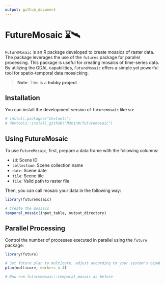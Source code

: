 ```yaml
---
output: github_document
---
```


# FutureMosaic ⌛️🛰️

`FutureMosaic` is an R package developed to create mosaics of raster data. The package leverages the use of the `futures` package for parallel processing. This package is useful for creating mosaics of time-series data. By utilizing the GDAL capabilities, `FutureMosaic` offers a simple yet powerful tool for spatio-temporal data mosaicking.

> **Note**: This is a **hobby project**

## Installation

You can install the development version of `futuremosaic` like so:

```r
# install.packages("devtools")
# devtools::install_github("M3nin0/futuremosaic")
```

## Using FutureMosaic

To use `FutureMosaic`, first, prepare a data frame with the following columns:

- `id`: Scene ID
- `collection`: Scene collection name
- `date`: Scene date
- `tile`: Scene tile
- `file`: Valid path to raster file

Then, you can call mosaic your data in the following way:

```r
library(futuremosaic)

# Create the mosaics
temporal_mosaic(input_table, output_directory)
```

## Parallel Processing

Control the number of processes executed in parallel using the `future` package:

```r
library(future)

# Set future plan to multicore, adjust according to your system's capabilities
plan(multicore, workers = 4)

# Now run futuremosaic::temporal_mosaic as before
```
